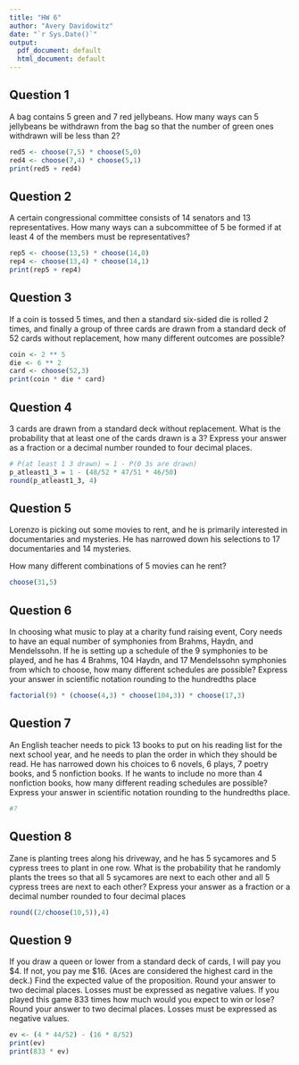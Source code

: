 ```yaml
---
title: "HW 6"
author: "Avery Davidowitz"
date: "`r Sys.Date()`"
output:
  pdf_document: default
  html_document: default
---
```


## Question 1
A bag contains 5 green and 7 red jellybeans. How many ways can 5 jellybeans be
withdrawn from the bag so that the number of green ones withdrawn will be less than
2?
```r
red5 <- choose(7,5) * choose(5,0)
red4 <- choose(7,4) * choose(5,1)
print(red5 + red4)
```

## Question 2
A certain congressional committee consists of 14 senators and 13 representatives. How
many ways can a subcommittee of 5 be formed if at least 4 of the members must be
representatives?

```r
rep5 <- choose(13,5) * choose(14,0)
rep4 <- choose(13,4) * choose(14,1)
print(rep5 + rep4)
```

## Question 3
If a coin is tossed 5 times, and then a standard six-sided die is rolled 2 times, and finally
a group of three cards are drawn from a standard deck of 52 cards without
replacement, how many different outcomes are possible?

```r
coin <- 2 ** 5
die <- 6 ** 2
card <- choose(52,3)
print(coin * die * card)
```

## Question 4
3 cards are drawn from a standard deck without replacement. What is the probability
that at least one of the cards drawn is a 3? Express your answer as a fraction or a
decimal number rounded to four decimal places.

```r
# P(at least 1 3 drawn) = 1 - P(0 3s are drawn)
p_atleast1_3 = 1 - (48/52 * 47/51 * 46/50)
round(p_atleast1_3, 4)
```
## Question 5 
Lorenzo is picking out some movies to rent, and he is primarily interested in
documentaries and mysteries. He has narrowed down his selections to 17
documentaries and 14 mysteries.

How many different combinations of 5 movies can he rent?
```r
choose(31,5)
```
## Question 6
In choosing what music to play at a charity fund raising event, Cory needs to have an
equal number of symphonies from Brahms, Haydn, and Mendelssohn. If he is setting up
a schedule of the 9 symphonies to be played, and he has 4 Brahms, 104 Haydn, and 17
Mendelssohn symphonies from which to choose, how many different schedules are
possible? Express your answer in scientific notation rounding to the hundredths place

```r
factorial(9) * (choose(4,3) * choose(104,3)) * choose(17,3)
```

## Question 7
An English teacher needs to pick 13 books to put on his reading list for the next school
year, and he needs to plan the order in which they should be read. He has narrowed
down his choices to 6 novels, 6 plays, 7 poetry books, and 5 nonfiction books.
If he wants to include no more than 4 nonfiction books, how many different
reading schedules are possible? Express your answer in scientific notation rounding to
the hundredths place.
```r
#?
```

## Question 8
Zane is planting trees along his driveway, and he has 5 sycamores and 5 cypress trees to
plant in one row. What is the probability that he randomly plants the trees so that all 5
sycamores are next to each other and all 5 cypress trees are next to each other?
Express your answer as a fraction or a decimal number rounded to four decimal places
```r
round((2/choose(10,5)),4)
```
## Question 9
If you draw a queen or lower from a standard deck of cards, I will pay you $4. If not, you
pay me $16. (Aces are considered the highest card in the deck.) Find the expected value of the proposition. Round your answer to two decimal
places. Losses must be expressed as negative values. If you played this game 833 times how much would you expect to win or lose?
Round your answer to two decimal places. Losses must be expressed as negative
values.

```r
ev <- (4 * 44/52) - (16 * 8/52)
print(ev)
print(833 * ev)
```

